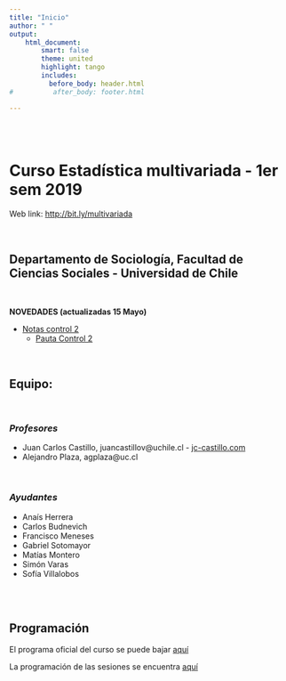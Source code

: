 ```yaml
---
title: "Inicio"
author: " "
output:
    html_document:
        smart: false
        theme: united
        highlight: tango
        includes:
          before_body: header.html
#          after_body: footer.html

---
```


<!---
Para rendir el sitio desde terminal R:
rmarkdown::render_site(encoding = 'UTF-8')
--->

<br/>
<br/>

# **Curso Estadística multivariada - 1er sem 2019**
Web link: [http://bit.ly/multivariada](http://bit.ly/multivariada)

<br/>

## **Departamento de Sociología, Facultad de Ciencias Sociales - Universidad de Chile**

<br/>

<div class="alert alert-info">
  <strong>NOVEDADES (actualizadas 15 Mayo)</strong>

  - [Notas control 2](https://docs.google.com/spreadsheets/d/1bFQiz0MIpXs28tMSlnHI6VqEQB-o9qPKLA0ZNpD9iq0/edit#gid=0)
    - [Pauta Control 2](documents/controles/Control2_pauta.html)


</div>



<br/>

## **Equipo**:

<br/>

### _Profesores_

  - Juan Carlos Castillo, juancastillov@uchile.cl - [jc-castillo.com](https://jc-castillo.com)
  - Alejandro Plaza, agplaza@uc.cl

<br/>

### _Ayudantes_
  - Anaís Herrera
  - Carlos Budnevich
  - Francisco Meneses
  - Gabriel Sotomayor
  - Matías Montero
  - Simón Varas
  - Sofía Villalobos


<br/>
<br/>

## **Programación**

El programa oficial del curso se puede bajar [aquí](documents/programa/Estadística Multivariada_programa.pdf)

La programación de las sesiones se encuentra [aquí](documents/programa/Multiv2019prog_sesiones.pdf)
